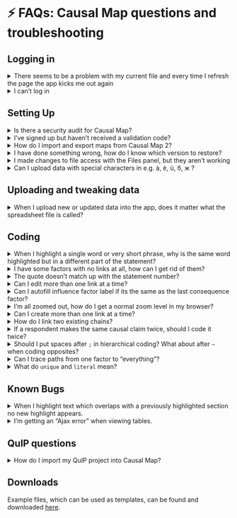 # ⚡ FAQs: Causal Map questions and troubleshooting{#FAQs}



## Logging in

<details><summary>There seems to be a problem with my current file and every time I refresh the page the app kicks me out again</summary>Most likely there is a problem with your current file. Refresh the page, and click the button here as soon as it reloads. 
![image-20211117201957585](_assets/image-20211117201957585.png)
Wait a little to return to the main screen. Then try to load your file. If you still can't load it, use the blue feedback button on the far right to report the issue to our support team.
</details>


<details><summary>I can't log in</summary>If you have the app open in more than one browser tab, close all those tabs and load the app again. If you still can't load it, contact our support team.
</details>
## Setting Up

<details><summary>Is there a security audit for Causal Map?</summary>
Please see our T&Cs at https://causalmap.app/terms-and-conditions-for-the-causal-map-app/
</details>

<details><summary>I've signed up but haven't received a validation code?</summary>
Firstly, the best thing to do is double check you have entered your email correctly - if your email is correct, then try sending the code again. Make sure to also check your junk/spam email folder. If none of these things work email us at hello@causalmap.
</details>
<details><summary>How do I import and export maps from Causal Map 2?</summary>
You can download your map from Causal Map 2 as an Excel file, tweak it and then upload it Causal Map 2.</details><div>

<details><summary>I have done something wrong, how do I know which version to restore?</summary>
Have a look in the Updates tab. You can't actually restore the file from here but you can maybe guess which one you want by looking at the number of factors, the last coded statement etc.
![image-20211119105900995](_assets/image-20211119105900995.png)
</details><div>

<details><summary>I made changes to file access with the Files panel, but they aren't working</summary>
Refresh the browser and your changes should appear.</details>

<details><summary>Can I upload data with special characters in e.g. à, è, ù, б, ж ?</summary>
Yes, the app will import them.</details>
##  Uploading and tweaking data

<details><summary>When I upload new or updated data into the app, does it matter what the spreadsheet file is called?</summary>
No. The only thing that matters is what file you are uploading *into* at Causal Map: the currently active file. </details>
##  Coding

<details><summary>When I highlight a single word or very short phrase, why is the same word highlighted but in a different part of the statement?</summary>
If you highlight a very short piece of text which happens to appear (exactly the same) more than once in the statement, it is always the first occurrence of this piece of text which is actually highlighted. 
</details>
<details><summary>I have some factors with no links at all, how can I get rid of them?</summary>
Sometimes you might want to keep these factors because they are part of a fixed codebook. But it you don't want them, go to the Data tab and click the link to delete them. 
</details>

<details><summary>The quote doesn't match up with the statement number?</summary>
If you are looking at statement 99, looking also at factor editor, and click a quote to edit that link, which is actually say link 66 from statement 11, then the text from statement 11 will load up and link 66 will load up but the statement navigator above still says 99. That isn't wrong, it is just confusing! The filter you originally set to look at statement 99 hasn't changed. 
</details>

<details><summary>Can I edit more than one link at a time?</summary>
No, currently you can only edit one link at a time.</details>

<details><summary>Can I autofill influence factor label if its the same as the last consequence factor?</summary>
Yes, that is called chaining links! You can chain links by clicking the chain icon, after you have saved your previous link. If you would like more guidance check out this <a href="https://causalmap.app/courses/causal-map-basics/lessons/how-to-code-a-link/">video</a>.</details>
<details><summary>I'm all zoomed out, how do I get a normal zoom level in my browser? </summary>If you have Windows press ctrl and 0. If you have a Mac press option, command and 0.</details>

<details><summary>Can I create more than one link at a time?</summary>
Yes. You can create multiple links at a time just by putting more than one factor in either or both boxes.If you want more information check out this <a href="https://causalmap.app/courses/causal-map-basics/lessons/how-to-code-a-link/">short video</a>.</details>

<details><summary>How do I link two existing chains?</summary>To link a chain a --> b --> c to a chain d --> e, highlight the part of the statement which provides the evidence and then code a link from c to d using the dropdowns as usual.</details>

<details><summary>If a respondent makes the same causal claim twice, should I code it twice?</summary>
If they are just repeating the same point, don't bother. But if they are bringing different evidence for the same link, code it twice.</details>  
<details><summary>Should I put spaces after `;` in hierarchical coding? What about after `~` when coding opposites?</summary>
The convention is this: blah; blah

blah; ~blah

etc, i.e. we put a space after the ; but no space after the ~</details>


<details><summary>Can I trace paths from one factor to "everything"? </summary>
No, because it doesn't really make sense .... would you want to trace the paths to every single factor in the map? Or if not, which ones? (It would maybe make sense to ask about the impact of "something" on *all the endpoints which have no more children*, but we are not sure how useful it would be.) What you'd have to do is say flag all the factors you are interested in (say by adding the flag "!Outcome") and then trace the paths from some input factor(s) to all of these, which you can easily do just by typing "!Outcome" in the box.
</details>



<details><summary>What do `unique` and `literal` mean?</summary>
You use `unique` and `literal` when you don't want to do any counting, you want to print or otherwise use the actual values. So if you have a bundle with sources a, a, b and c, and you want to print them as labels, then unique: source_id will print a; b; c whereas litera: source_id will print literally a; a; b; c
</details>  


## Known Bugs

<details><summary>When I highlight text which overlaps with a previously highlighted section no new highlight appears.</summary>
Unfortunately there is no easy fix for this bug but it is just cosmetic. You can check you have highlighted the right section by checking the text box below the factor label boxes contains the text you want to highlight. Once you have saved the link the highlight will appear on the statement.</details>

<details><summary>I'm getting an "Ajax error" when viewing tables.</summary>
Have a look to see if the URL of the app has a lot of parts like this: https://causalmap.shinyapps.io/CM2test/_w_597d2a82/_w_cb49c050/_w_d5b8ca05/_w_6ed03ad1/_w_c1dcc701/_w_c9035090/. If it does, just visit the bare URL (https://causalmap.shinyapps.io/CausalMap2 or https://causalmap.shinyapps.io/CM2test) and start again from there.</details>


## QuIP questions

<details><summary>How do I import my QuIP project into Causal Map?</summary>
You must create an excel file with four columns. The column headers must be in this order; text/answers, source_id, question_code and question_text. Then upload this to a blank file using the purple upload button for hybrid files. For more information see this <a href="https://guide.causalmap.app/importing-your-data-special-cases.html#ximport-hybrid">section</a> </details>

## Downloads

Example files, which can be used as templates, can be found and downloaded [here](https://drive.google.com/drive/folders/1wvifDQ0BXmAjSudTRUv9i_4JURpphD4v).

